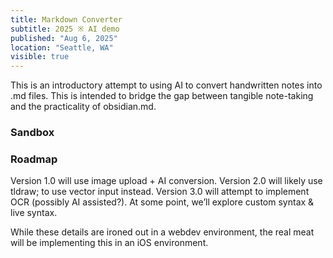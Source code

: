 ```yaml
---
title: Markdown Converter
subtitle: 2025 ※ AI demo
published: "Aug 6, 2025"
location: "Seattle, WA"
visible: true
---
```



<TitleSection />

This is an introductory attempt to using AI to convert handwritten notes into .md files. This is intended to bridge the gap between tangible note-taking and the practicality of obsidian.md.


### Sandbox

<MarkdownConverter />


### Roadmap
Version 1.0 will use image upload + AI conversion. Version 2.0 will likely use tldraw; to use vector input instead. Version 3.0 will attempt to implement OCR (possibly AI assisted?). At some point, we’ll explore custom syntax & live syntax.

While these details are ironed out in a webdev environment, the real meat will be implementing this in an iOS environment.